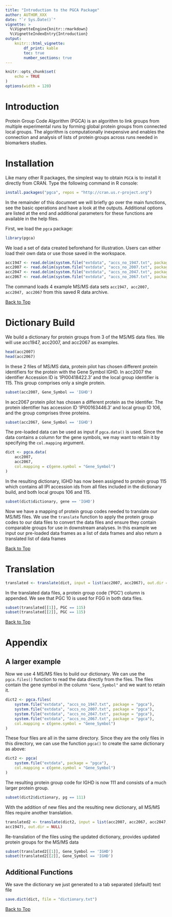 ```yaml
---
title: "Introduction to the PGCA Package"
author: AUTHOR_XXX
date: "`r Sys.Date()`"
vignette: >
  %\VignetteEngine{knitr::rmarkdown}
  %\VignetteIndexEntry{Introduction}
output:
    knitr:::html_vignette:
        df_print: kable
        toc: true
        number_sections: true
---
```


```r
knitr::opts_chunk$set(
    echo = TRUE
)
options(width = 120)
```
# Introduction
Protein Group Code Algorithm (PGCA) is an algorithm to link groups from multiple
experimental runs by forming global protein groups from connected local groups.
The algorithm is computationally inexpensive and enables the connection and
analysis of lists of protein groups across runs needed in biomarkers studies.

# Installation

Like many other R packages, the simplest way to obtain `PGCA` is to install it
directly from CRAN. Type the following command in R console:

```r
install.packages("pgca", repos = "http://cran.us.r-project.org")
```

In the remainder of this documnet we will briefly go over the main functions,
see the basic operations and have a look at the outputs. Additional options
are listed at the end and additional parameters for these functions are
available in the help files.

First, we load the `pgca` package:
```r
library(pgca)
```

We load a set of data created beforehand for illustration. Users can either load
their own data or use those saved in the workspace. 
```r
acc1947 <- read.delim(system.file("extdata", "accs_no_1947.txt", package = "pgca"))
acc2007 <- read.delim(system.file("extdata", "accs_no_2007.txt", package = "pgca"))
acc2047 <- read.delim(system.file("extdata", "accs_no_2047.txt", package = "pgca"))
acc2067 <- read.delim(system.file("extdata", "accs_no_2067.txt", package = "pgca"))
```
The command loads 4 example MS/MS data sets `acc1947, acc2007, acc2047, acc2067`
from this saved R data archive. 

[Back to Top](#TOC)

# Dictionary Build
We build a dictionary for protein groups from 3 of the MS/MS data files. We will
use acc1947, acc2007, and acc2067 as examples.
```r
head(acc2007)
head(acc2067)
```
In these 2 files of MS/MS data, protein pilot has chosen different protein
identifiers for the protein with the Gene Symbol IGHD. In acc2007 the identifier
Accession ID is 'IPI00418422.3' and the local group identifier is 115. This
group comprises only a single protein.
```r
subset(acc2007, Gene_Symbol == 'IGHD')
```

In acc2067 protein pilot has chosen  a different protein as the identifer. The
protein identifier has accession ID 'IPI00163446.3' and local group ID 106, and
the group comprises three proteins. 
```r
subset(acc2067, Gene_Symbol == 'IGHD')
```

The pre-loaded data can be used as input if `pgca.data()` is used. Since the
data contains a column for the gene symbols, we may want to retain it by
specifying the `col.mapping` argument.
```r
dict <- pgca.data(
    acc2007,
    acc2067,
    col.mapping = c(gene.symbol = "Gene_Symbol")
)

```

In the resulting dictionary, IGHD has now been assigned to protein group 115
which contains all IPI accession ids from all files included in the dictionary
build, and both local groups 106 and 115. 

```r
subset(dict$dictionary, gene == 'IGHD')
```

Now we have a mapping of protein group codes needed to translate our MS/MS
files. We use the `translate` function to apply the protein group codes to
our data files to convert the data files and ensure they contain comparable
groups for use in downstream analyses. In this example we input our pre-loaded
data frames as a list of data frames and also return a translated list of data
frames

[Back to Top](#TOC)

# Translation 
```r
translated <- translate(dict, input = list(acc2007, acc2067), out.dir = NULL)
```

In the translated data files, a protein group code ('PGC') column is appended.
We see that PGC 10 is used for FGG in both data files. 
```r
subset(translated[[1]], PGC == 115)
subset(translated[[2]], PGC == 115)
```

[Back to Top](#TOC)

# Appendix
## A larger example
Now we use 4 MS/MS files to build our dictionary. We can use the `pgca.files()`
function to read the data directly from the files. The files contain the gene
symbol in the column `"Gene_Symbol"` and we want to retain it.
```r
dict2 <- pgca.files(
    system.file("extdata", "accs_no_1947.txt", package = "pgca"),
    system.file("extdata", "accs_no_2007.txt", package = "pgca"),
    system.file("extdata", "accs_no_2047.txt", package = "pgca"),
    system.file("extdata", "accs_no_2067.txt", package = "pgca"),
    col.mapping = c(gene.symbol = "Gene_Symbol")
)
```

These four files are all in the same directory. Since they are the only files in
this directory, we can use the function `pgca()` to create the same dictionary
as above:
```r
dict2 <- pgca(
    system.file("extdata", package = "pgca"),
    col.mapping = c(gene.symbol = "Gene_Symbol")
)
```

The resulting protein group code for IGHD is now 111 and consists of a much
larger protein group. 
```r
subset(dict2$dictionary, pg == 111)
```
With the addition of new files and the resulting new dictionary, all MS/MS files
require another translation. 
```r
translated2 <- translate(dict2, input = list(acc2007, acc2067, acc2047,
acc1947), out.dir = NULL)
```
Re-translation of the files using the updated dictionary, provides updated
protein groups for the MS/MS data
```r
subset(translated2[[1]], Gene_Symbol == 'IGHD')
subset(translated2[[2]], Gene_Symbol == 'IGHD')
```

## Additional Functions
We save the dictionary we just generated to a tab separated (default) text file

```r
save.dict(dict, file = "dictionary.txt")
```

[Back to Top](#TOC)